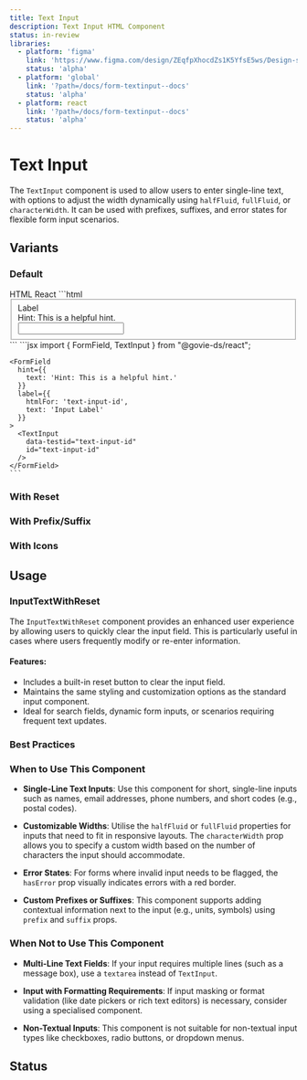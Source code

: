 ```yaml
---
title: Text Input
description: Text Input HTML Component
status: in-review
libraries:
  - platform: 'figma'
    link: 'https://www.figma.com/design/ZEqfpXhocdZs1K5YfsE5ws/Design-system?node-id=4008-3093&t=x9tccZ94Zz8w2Tvu-4'
    status: 'alpha'
  - platform: 'global'
    link: '?path=/docs/form-textinput--docs'
    status: 'alpha'
  - platform: react
    link: '?path=/docs/form-textinput--docs'
    status: 'alpha'
---
```


# Text Input

The `TextInput` component is used to allow users to enter single-line text, with options to adjust the width dynamically using `halfFluid`, `fullFluid`, or `characterWidth`. It can be used with prefixes, suffixes, and error states for flexible form input scenarios.

## Variants

### Default

<ComponentContainer>
  <FormField
    hint={{
      text: 'Hint: This is a helpful hint.',
    }}
    label={{
      htmlFor: 'text-input-id',
      text: 'Input Label',
    }}
  >
    <TextInput data-testid="text-input-id" id="text-input-id" />
  </FormField>
</ComponentContainer>

<Tabs id="tab3">
  <TabList>
    <TabItem value="tab31" checked>HTML</TabItem>
    <TabItem value="tab33">React</TabItem>
  </TabList>
  <TabPanel value="tab31">        
    ```html
    <fieldset>
      <label class="gi-text-md gi-label gi-mb-1" for="text-input-id">Label</label>
      <div class="gi-hint-text-md gi-hint-text gi-mb-1">Hint: This is a helpful hint.</div>
      <div class="gi-text-input-container">
        <input type="text" class="gi-text-input" id="text-input-id"data-testid="text-input-id">
      </div>
    </fieldset>
    ```
  </TabPanel>
  <TabPanel value="tab33">
    ```jsx
    import { FormField, TextInput } from "@govie-ds/react";
    
    <FormField
      hint={{
        text: 'Hint: This is a helpful hint.'
      }}
      label={{
        htmlFor: 'text-input-id',
        text: 'Input Label'
      }}
    >
      <TextInput
        data-testid="text-input-id"
        id="text-input-id"
      />
    </FormField>
    ```
  </TabPanel>
</Tabs>

### With Reset

<ComponentContainer>
  <FormField
    hint={{
      text: 'Hint: This is a helpful hint.',
    }}
    label={{
      htmlFor: 'text-reset-id',
      text: 'Input Label',
    }}
  >
    <TextInputWithResetSample data-testid="text-reset-id" id="text-reset-id" />
  </FormField>
</ComponentContainer>

### With Prefix/Suffix

<ComponentContainer>
  <FormField
    hint={{
      text: 'Hint: This is a helpful hint.',
    }}
    label={{
      htmlFor: 'text-input-id',
      text: 'Input Label',
    }}
  >
    <TextInput
      data-testid="text-input-id"
      id="text-input-id"
      prefix="€"
      suffix="kg"
    />
  </FormField>
</ComponentContainer>

### With Icons

<ComponentContainer>
  <FormField
    hint={{
      text: 'Hint: This is a helpful hint.',
    }}
    label={{
      htmlFor: 'text-input-id',
      text: 'Input Label',
    }}
  >
    <TextInput
      data-testid="text-input-id"
      id="text-input-id"
      iconStart="add_circle"
      iconEnd="add_circle"
    />
  </FormField>
</ComponentContainer>

## Usage

### InputTextWithReset

The `InputTextWithReset` component provides an enhanced user experience by allowing users to quickly clear the input field. This is particularly useful in cases where users frequently modify or re-enter information.

#### Features:

- Includes a built-in reset button to clear the input field.
- Maintains the same styling and customization options as the standard input component.
- Ideal for search fields, dynamic form inputs, or scenarios requiring frequent text updates.

### Best Practices

### When to Use This Component

- **Single-Line Text Inputs**: Use this component for short, single-line inputs such as names, email addresses, phone numbers, and short codes (e.g., postal codes).

- **Customizable Widths**: Utilise the `halfFluid` or `fullFluid` properties for inputs that need to fit in responsive layouts. The `characterWidth` prop allows you to specify a custom width based on the number of characters the input should accommodate.

- **Error States**: For forms where invalid input needs to be flagged, the `hasError` prop visually indicates errors with a red border.

- **Custom Prefixes or Suffixes**: This component supports adding contextual information next to the input (e.g., units, symbols) using `prefix` and `suffix` props.

### When Not to Use This Component

- **Multi-Line Text Fields**: If your input requires multiple lines (such as a message box), use a `textarea` instead of `TextInput`.
- **Input with Formatting Requirements**: If input masking or format validation (like date pickers or rich text editors) is necessary, consider using a specialised component.

- **Non-Textual Inputs**: This component is not suitable for non-textual input types like checkboxes, radio buttons, or dropdown menus.

## Status

<ComponentStatusBlock componentId="text-input" />
